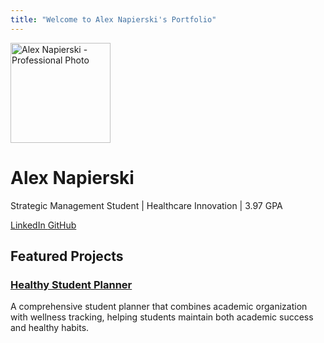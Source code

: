 ```yaml
---
title: "Welcome to Alex Napierski's Portfolio"
---
```


::: {.hero-banner .text-center}

<img src="images/profile.jpg" alt="Alex Napierski - Professional Photo" class="rounded-circle mb-3" width="160">

<h1>Alex Napierski</h1>

<p class="lead mb-4">Strategic Management Student | Healthcare Innovation | 3.97 GPA</p>

<a href="https://www.linkedin.com/in/alex-napierski/" class="btn btn-outline-primary btn-sm" target="_blank">
  <i class="fab fa-linkedin"></i> LinkedIn
</a>
<a href="https://github.com/ajnap" class="btn btn-outline-primary btn-sm" target="_blank">
  <i class="fab fa-github"></i> GitHub
</a>

:::

## Featured Projects

::: {.g-col-12 .g-col-md-6 .card}

### [Healthy Student Planner](projects/project-1.qmd)
A comprehensive student planner that combines academic organization with wellness tracking, helping students maintain both academic success and healthy habits.

:::

